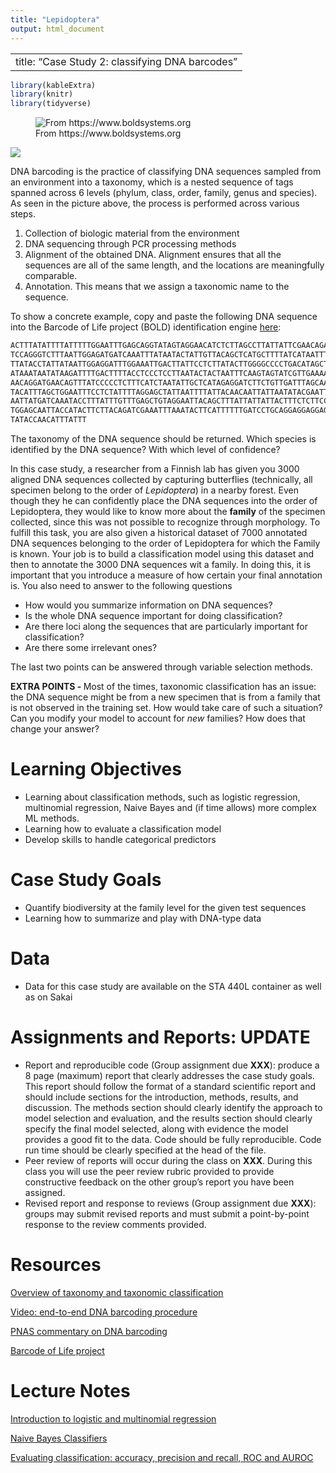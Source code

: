 ```yaml
---
title: "Lepidoptera"
output: html_document
---
```


---
title: "Case Study 2: classifying DNA barcodes"
---

```r
library(kableExtra)
library(knitr)
library(tidyverse)
```
![From https://www.boldsystems.org](images/Lepidoptera.png)

![](images/barcoding.png) 


DNA barcoding is the practice of classifying DNA sequences sampled from an environment
into a taxonomy, which is a nested sequence of tags spanned across 6 levels (phylum, class,
order, family, genus and species). As seen in the picture above, the process is
performed across various steps.

1. Collection of biologic material from the environment
2. DNA sequencing through PCR processing methods
3. Alignment of the obtained DNA. Alignment ensures that all the sequences are all of
the same length, and the locations are meaningfully comparable. 
4. Annotation. This means that we assign a taxonomic name to the sequence.

To show a concrete example, copy and paste the following DNA sequence into 
the Barcode of Life project (BOLD) identification engine [here](https://www.boldsystems.org/index.php/IDS_OpenIdEngine):

```R
ACTTTATATTTTATTTTTGGAATTTGAGCAGGTATAGTAGGAACATCTCTTAGCCTTATTATTCGAACAGAACTAGGTAA
TCCAGGGTCTTTAATTGGAGATGATCAAATTTATAATACTATTGTTACAGCTCATGCTTTTATCATAATTTTTTTTATAG
TTATACCTATTATAATTGGAGGATTTGGAAATTGACTTATTCCTCTTATACTTGGGGCCCCTGACATAGCTTTCCCTCGA
ATAAATAATATAAGATTTTGACTTTTACCTCCCTCCTTAATACTACTAATTTCAAGTAGTATCGTTGAAAACGGAGCAGG
AACAGGATGAACAGTTTATCCCCCTCTTTCATCTAATATTGCTCATAGAGGATCTTCTGTTGATTTAGCAATTTTTTCCT
TACATTTAGCTGGAATTTCCTCTATTTTAGGAGCTATTAATTTTATTACAACAATTATTAATATACGAATTAATAATATA
AATTATGATCAAATACCTTTATTTGTTTGAGCTGTAGGAATTACAGCTTTATTATTATTACTTTCTCTTCCTGTATTAGC
TGGAGCAATTACCATACTTCTTACAGATCGAAATTTAAATACTTCATTTTTTGATCCTGCAGGAGGAGGAGATCCTATTT
TATACCAACATTTATTT
```

The taxonomy of the DNA sequence should be returned. Which species is identified
by the DNA sequence? With which level of confidence?

In this case study, a researcher from a Finnish lab has given you 3000 aligned DNA sequences
collected by capturing butterflies (technically, all specimen belong to the order of
*Lepidoptera*) in a nearby forest. Even though they he can confidently place the
DNA sequences into the order of Lepidoptera, they would like to know more about
the **family** of the specimen collected, since this was not possible to recognize through
morphology. To fulfill this task, you are also given a historical dataset of 7000
annotated DNA sequences belonging to the order of Lepidoptera for which the Family
is known. Your job is to build a classification model using this dataset and then
to annotate the 3000 DNA sequences wit a family. In doing this, it is important
that you introduce a measure of how certain your final annotation is. You also need to answer 
to the following questions

- How would you summarize information on DNA sequences?
- Is the whole DNA sequence important for doing classification? 
- Are there loci along the sequences that are particularly important for classification?
- Are there some irrelevant ones? 

The last two points can be answered through variable selection methods. 

**EXTRA POINTS - ** Most of the times, taxonomic classification has an issue: 
the DNA sequence might be from a new specimen that is from a family that is not observed
in the training set. How would take care of such a situation? Can you modify your model
to account for *new* families? How does that change your answer?


# Learning Objectives

-   Learning about classification methods, such as logistic regression, multinomial
    regression, Naive Bayes and (if time allows) more complex ML methods. 
-   Learning how to evaluate a classification model
-   Develop skills to handle categorical predictors


# Case Study Goals

 - Quantify biodiversity at the family level for the given test sequences
 - Learning how to summarize and play with DNA-type data


# Data

-   Data for this case study are available on the STA 440L container as well as on Sakai

# Assignments and Reports: UPDATE

-   Report and reproducible code (Group assignment due **XXX**): produce a 8 page (maximum) report that clearly addresses the case study goals. This report should follow the format of a standard scientific report and should include sections for the introduction, methods, results, and discussion. The methods section should clearly identify the approach to model selection and evaluation, and the results section should clearly specify the final model selected, along with evidence the model provides a good fit to the data. Code should be fully reproducible. Code run time should be clearly specified at the head of the file.
- Peer review of reports will occur during the class on **XXX**. During this class you will use the peer review rubric provided to provide constructive feedback on the other group's report you have been assigned.
- Revised report and response to reviews (Group assignment due **XXX**): groups may submit revised reports and must submit a point-by-point response to the review comments provided.

# Resources

[Overview of taxonomy and taxonomic classification](https://geo.libretexts.org/Courses/University_of_California_Davis/GEL_098-16%3A_Geobiology_(Sumner)/Text/4%3A_Tracing_the_History_of_Evolution/4.3%3A_The_Levels_of_Classification)


[Video: end-to-end DNA barcoding procedure](https://www.youtube.com/watch?v=zcd3QYngHX0&ab_channel=iBOLConsortium)

[PNAS commentary on DNA barcoding](https://www.pnas.org/doi/10.1073/pnas.0800476105#:~:text=DNA%20barcoding%20aims%20to%20use,1)

[Barcode of Life project](https://www.boldsystems.org/)


# Lecture Notes

[Introduction to logistic and multinomial regression](../decks/logistic.html)

[Naive Bayes Classifiers](../decks/Naive_Bayes.html)

[Evaluating classification: accuracy, precision and recall, ROC and AUROC](../decks/.html)



